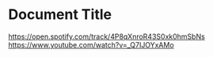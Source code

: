 # Document Title

https://open.spotify.com/track/4P8qXnroR43S0xk0hmSbNs
https://www.youtube.com/watch?v=_Q7IJOYxAMo
